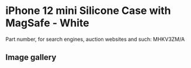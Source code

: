 # iPhone 12 mini Silicone Case with MagSafe - White

Part number, for search engines, auction websites and such: MHKV3ZM/A

## Image gallery

<div style={{ width: "768px" }}>
  <GalleryComponent
    images={[
      {
        original: "/everysource/MHKV3",
        thumbnail: "/everypreview/MHKV3",
      },
      {
        original: "/everysource/MHKV3_AV1",
        thumbnail: "/everypreview/MHKV3_AV1",
      },
      {
        original: "/everysource/MHKV3_AV2",
        thumbnail: "/everypreview/MHKV3_AV2",
      },
      {
        original: "/everysource/MHKV3_AV3",
        thumbnail: "/everypreview/MHKV3_AV3",
      },
      {
        original: "/everysource/MHKV3_AV4",
        thumbnail: "/everypreview/MHKV3_AV4",
      },
      {
        original: "/everysource/MHKV3_AV5",
        thumbnail: "/everypreview/MHKV3_AV5",
      }
    ]}
  />
</div>